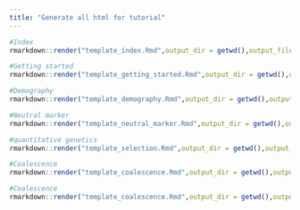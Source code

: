 ```yaml
---
title: "Generate all html for tutorial"
---
```





```r
#Index
rmarkdown::render("template_index.Rmd",output_dir = getwd(),output_file = "index.html",output_format = rmarkdown::html_document(css="files/style.css",includes = rmarkdown::includes(before_body = "header.html"),self_contained = FALSE,theme = NULL),encoding = 'UTF-8')

#Getting started
rmarkdown::render("template_getting_started.Rmd",output_dir = getwd(),output_file = "getting_started.html",output_format = rmarkdown::html_document(css="files/style.css",includes = rmarkdown::includes(before_body = "header.html"),self_contained = FALSE,theme = NULL))

#Demography
rmarkdown::render("template_demography.Rmd",output_dir = getwd(),output_file = "demography.html",output_format = rmarkdown::html_document(css="files/style.css",includes = rmarkdown::includes(before_body = "header.html"),self_contained = FALSE,theme = NULL))

#Neutral marker
rmarkdown::render("template_neutral_marker.Rmd",output_dir = getwd(),output_file = "neutral_marker.html",output_format = rmarkdown::html_document(css="files/style.css",includes = rmarkdown::includes(before_body = "header.html"),self_contained = FALSE,theme = NULL))

#quantitative genetics
rmarkdown::render("template_selection.Rmd",output_dir = getwd(),output_file = "selection.html",output_format = rmarkdown::html_document(css="files/style.css",includes = rmarkdown::includes(before_body = "header.html"),self_contained = FALSE,theme = NULL))

#Coalescence
rmarkdown::render("template_coalescence.Rmd",output_dir = getwd(),output_file = "coalescence.html",output_format = rmarkdown::html_document(css="files/style.css",includes = rmarkdown::includes(before_body = "header.html"),self_contained = FALSE,theme = NULL))
```







```r
#Coalescence
rmarkdown::render("template_coalescence.Rmd",output_dir = getwd(),output_file = "coalescence.html",output_format = rmarkdown::html_document(css="files/style.css",includes = rmarkdown::includes(before_body = "header.html"),self_contained = FALSE,theme = NULL))
```

